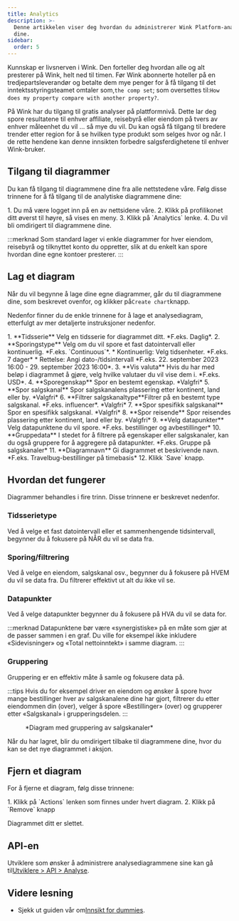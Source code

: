 ```yaml
---
title: Analytics
description: >-
  Denne artikkelen viser deg hvordan du administrerer Wink Platform-analysene
  dine.
sidebar:
  order: 5
---
```


Kunnskap er livsnerven i Wink. Den forteller deg hvordan alle og alt presterer på Wink, helt ned til timen. Før Wink abonnerte hoteller på en tredjepartsleverandør og betalte dem mye penger for å få tilgang til det inntektsstyringsteamet omtaler som,`the comp set`; som oversettes til:`How does my property compare with another property?`.

På Wink har du tilgang til gratis analyser på plattformnivå. Dette lar deg spore resultatene til enhver affiliate, reisebyrå eller eiendom på tvers av enhver måleenhet du vil ... så mye du vil. Du kan også få tilgang til bredere trender etter region for å se hvilken type produkt som selges hvor og når. I de rette hendene kan denne innsikten forbedre salgsferdighetene til enhver Wink-bruker.

## Tilgang til diagrammer

Du kan få tilgang til diagrammene dine fra alle nettstedene våre. Følg disse trinnene for å få tilgang til de analytiske diagrammene dine:

<Steps>
  1. Du må være logget inn på en av nettsidene våre.
  2. Klikk på profilikonet ditt øverst til høyre, så vises en meny.
  3. Klikk på `Analytics` lenke.
  4. Du vil bli omdirigert til diagrammene dine.
</Steps>


:::merknad
Som standard lager vi enkle diagrammer for hver eiendom, reisebyrå og tilknyttet konto du oppretter, slik at du enkelt kan spore hvordan dine egne kontoer presterer.
:::

## Lag et diagram

Når du vil begynne å lage dine egne diagrammer, går du til diagrammene dine, som beskrevet ovenfor, og klikker på`Create chart`knapp.

Nedenfor finner du de enkle trinnene for å lage et analysediagram, etterfulgt av mer detaljerte instruksjoner nedenfor.

<Steps>
  1. **Tidsserie** Velg en tidsserie for diagrammet ditt. *F.eks. Daglig*.
  2. **Sporingstype** Velg om du vil spore et fast datointervall eller kontinuerlig. *F.eks. `Continuous`*.
     * Kontinuerlig: Velg tidsenheter. *F.eks. 7 dager*
     * Rettelse: Angi dato-/tidsintervall *F.eks. 22. september 2023 16:00 - 29. september 2023 16:00*.
  3. **Vis valuta** Hvis du har med beløp i diagrammet å gjøre, velg hvilke valutaer du vil vise dem i. *F.eks. USD*.
  4. **Sporegenskap** Spor en bestemt egenskap. *Valgfri*
  5. **Spor salgskanal** Spor salgskanalens plassering etter kontinent, land eller by. *Valgfri*
  6. **Filtrer salgskanaltype**Filtrer på en bestemt type salgskanal. *F.eks. influencer*. *Valgfri*
  7. **Spor spesifikk salgskanal** Spor en spesifikk salgskanal. *Valgfri*
  8. **Spor reisende** Spor reisendes plassering etter kontinent, land eller by. *Valgfri*
  9. **Velg datapunkter** Velg datapunktene du vil spore. *F.eks. bestillinger og avbestillinger*
  10. **Gruppedata** I stedet for å filtrere på egenskaper eller salgskanaler, kan du også gruppere for å aggregere på datapunkter. *F.eks. Gruppe på salgskanaler*
  11. **Diagramnavn** Gi diagrammet et beskrivende navn. *F.eks. Travelbug-bestillinger på timebasis*
  12. Klikk `Save` knapp.
</Steps>


## Hvordan det fungerer

Diagrammer behandles i fire trinn. Disse trinnene er beskrevet nedenfor.

### Tidsserietype

Ved å velge et fast datointervall eller et sammenhengende tidsintervall, begynner du å fokusere på NÅR du vil se data fra.

### Sporing/filtrering

Ved å velge en eiendom, salgskanal osv., begynner du å fokusere på HVEM du vil se data fra. Du filtrerer effektivt ut alt du ikke vil se.

### Datapunkter

Ved å velge datapunkter begynner du å fokusere på HVA du vil se data for.

:::merknad
Datapunktene bør være «synergistiske» på en måte som gjør at de passer sammen i en graf. Du ville for eksempel ikke inkludere «Sidevisninger» og «Total nettoinntekt» i samme diagram.
:::

### Gruppering<Badge text="New" variant="note" />


Gruppering er en effektiv måte å samle og fokusere data på.

:::tips
Hvis du for eksempel driver en eiendom og ønsker å spore hvor mange bestillinger hver av salgskanalene dine har gjort, filtrerer du etter eiendommen din (over), velger å spore «Bestillinger» (over) og grupperer etter «Salgskanal» i grupperingsdelen.
:::

<figure>
  <CloudinaryImage width="700" height="219" resize="scale" quality="best" alt="Analysediagram" src="academy/analytics" errorImage="noimage_opaque_nyrtl0.png" />

  <figcaption>*Diagram med gruppering av salgskanaler*</figcaption>
</figure>


Når du har lagret, blir du omdirigert tilbake til diagrammene dine, hvor du kan se det nye diagrammet i aksjon.

## Fjern et diagram

For å fjerne et diagram, følg disse trinnene:

<Steps>
  1. Klikk på `Actions` lenken som finnes under hvert diagram.
  2. Klikk på `Remove` knapp
</Steps>


Diagrammet ditt er slettet.

## API-en

Utviklere som ønsker å administrere analysediagrammene sine kan gå til[Utviklere > API > Analyse](/developers/apis/#analytics-api).

## Videre lesning

* Sjekk ut guiden vår om[Innsikt for dummies](/guides/insight-for-dummies).

